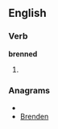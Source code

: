 ==English==

===Verb===
'''brenned'''

# {{present participle of|[[bren]]}}

===Anagrams===
* {{alphagram|bdeennr}}
* [[Brenden#English|Brenden]]